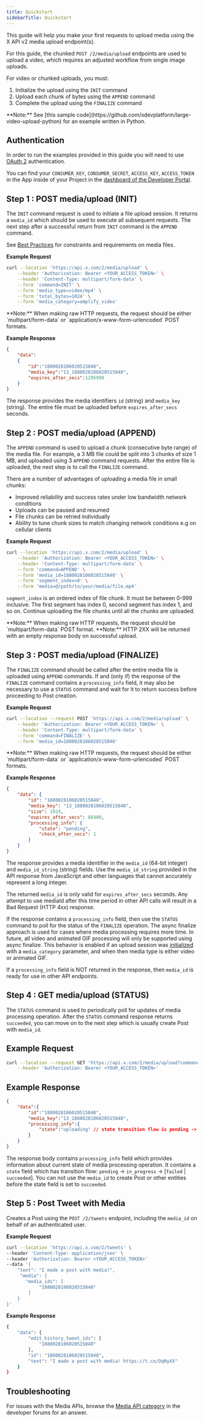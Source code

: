 ```yaml
---
title: Quickstart
sidebarTitle: Quickstart
---
```


This guide will help you make your first requests to upload media using the X API v2 media upload endpoint(s).

For this guide, the chunked `POST /2/media/upload` endpoints are used to upload a video, which requires an adjusted workflow from single image uploads.

For video or chunked uploads, you must:
1. Initialize the upload using the `INIT` command
1. Upload each chunk of bytes using the `APPEND` command
1. Complete the upload using the `FINALIZE` command

<Note>
**Note:** See [this sample code](https://github.com/xdevplatform/large-video-upload-python) for an example written in Python.
</Note>

## Authentication

In order to run the examples provided in this guide you will need to use [OAuth 2](/resources/fundamentals/authentication/oauth-2-0/overview) authentication.

You can find your `CONSUMER_KEY`, `CONSUMER_SECRET`, `ACCESS_KEY`, `ACCESS_TOKEN` in the App inside of your Project in the [dashboard of the Developer Portal](https://developer.x.com/en/portal/projects-and-apps).

## Step 1 : POST media/upload (INIT)

The `INIT` command request is used to initiate a file upload session. It returns a `media_id` which should be used to execute all subsequent requests. The next step after a successful return from `INIT` command is the `APPEND` command.

See [Best Practices](/x-api/media/quickstart/best-practices) for constraints and requirements on media files.

**Example Request**

```bash
curl --location 'https://api.x.com/2/media/upload' \
    --header 'Authorization: Bearer <YOUR_ACCESS_TOKEN>' \
    --header 'Content-Type: multipart/form-data' \
    --form 'command=INIT' \
    --form 'media_type=video/mp4' \
    --form 'total_bytes=1024' \
    --form 'media_category=amplify_video'
```

<Note>
**Note:** When making raw HTTP requests, the request should be either `multipart/form-data` or `application/x-www-form-urlencoded` POST formats.
</Note>

**Example Response**

```json
{
    "data":
    {
        "id":"1880028106020515840",
        "media_key":"13_1880028106020515840",
        "expires_after_secs":1295999
    }
}
```

The response provides the media identifiers `id` (string) and `media_key` (string). The entire file must be uploaded before `expires_after_secs` seconds.

## Step 2 : POST media/upload (APPEND)

The `APPEND` command is used to upload a chunk (consecutive byte range) of the media file. For example, a 3 MB file could be split into 3 chunks of size 1 MB, and uploaded using 3 `APPEND` command requests. After the entire file is uploaded, the next step is to call the `FINALIZE` command.

<Info>
There are a number of advantages of uploading a media file in small chunks:

- Improved reliability and success rates under low bandwidth network conditions
- Uploads can be paused and resumed
- File chunks can be retried individually
- Ability to tune chunk sizes to match changing network conditions e.g on cellular clients
</Info>

**Example Request**

```bash
curl --location 'https://api.x.com/2/media/upload' \
    --header 'Authorization: Bearer <YOUR_ACCESS_TOKEN>' \
    --header 'Content-Type: multipart/form-data' \
    --form 'command=APPEND' \
    --form 'media_id=1880028106020515840' \
    --form 'segment_index=0' \
    --form 'media=@/path/to/your/media/file.mp4'
```

`segment_index` is an ordered index of file chunk. It must be between 0-999 inclusive. The first segment has index 0, second segment has index 1, and so on. Continue uploading the file chunks until all the chunks are uploaded.

<Note>
**Note:** When making raw HTTP requests, the request should be `multipart/form-data` POST format.
</Note>

<Note>
**Note:** HTTP 2XX will be returned with an empty response body on successful upload.
</Note>

## Step 3 : POST media/upload (FINALIZE)

The `FINALIZE` command should be called after the entire media file is uploaded using `APPEND` commands. If and (only if) the response of the `FINALIZE` command contains a `processing_info` field, it may also be necessary to use a `STATUS` command and wait for it to return success before proceeding to Post creation.

**Example Request**

```bash
curl --location --request POST 'https://api.x.com/2/media/upload' \
    --header 'Authorization: Bearer <YOUR_ACCESS_TOKEN>' \
    --header 'Content-Type: multipart/form-data' \
    --form 'command=FINALIZE' \
    --form 'media_id=1880028106020515840'
```

<Note>
**Note:** When making raw HTTP requests, the request should be either `multipart/form-data` or `application/x-www-form-urlencoded` POST formats.
</Note>

**Example Response**

```json
{
    "data": {
        "id": "1880028106020515840",
        "media_key": "13_1880028106020515840",
        "size": 1024,
        "expires_after_secs": 86400,
        "processing_info": {
            "state": "pending",
            "check_after_secs": 1
        }
    }
}
```

The response provides a media identifier in the `media_id` (64-bit integer) and `media_id_string` (string) fields. Use the `media_id_string` provided in the API response from JavaScript and other languages that cannot accurately represent a long integer.

The returned `media_id` is only valid for `expires_after_secs` seconds. Any attempt to use mediaId after this time period in other API calls will result in a Bad Request (HTTP 4xx) response.

If the response contains a `processing_info` field, then use the `STATUS` command to poll for the status of the `FINALIZE` operation. The async finalize approach is used for cases where media processing requires more time. In future, all video and animated GIF processing will only be supported using async finalize. This behavior is enabled if an upload session was [initialized](###INIT) with a `media_category` parameter, and when then media type is either video or animated GIF.

If a `processing_info` field is NOT returned in the response, then `media_id` is ready for use in other API endpoints.


## **Step 4 : GET media/upload (STATUS)**

The `STATUS` command is used to periodically poll for updates of media processing operation. After the `STATUS` command response returns `succeeded`, you can move on to the next step which is usually create Post with `media_id`.

## **Example Request**

```bash
curl --location --request GET 'https://api.x.com/2/media/upload?command=STATUS&media_id=1880028106020515840' \
    --header 'Authorization: Bearer <YOUR_ACCESS_TOKEN>'
```

## **Example Response**
```json
{
    "data":{
        "id":"1880028106020515840",
        "media_key":"13_1880028106020515840",
        "processing_info":{
            "state":"uploading" // state transition flow is pending -> in_progress -> [failed|succeeded]
        }
    }
}
```

The response body contains `processing_info` field which provides information about current state of media processing operation. It contains a `state` field which has transition flow: `pending` -> `in_progress` -> [`failed` | `succeeded`]. You can not use the `media_id` to create Post or other entities before the state field is set to `succeeded`.

## Step 5 : Post Tweet with Media

Creates a Post using the `POST /2/tweets` endpoint, including the `media_id` on behalf of an authenticated user.

**Example Request**

```bash
curl --location 'https://api.x.com/2/tweets' \
--header 'Content-Type: application/json' \
--header 'Authorization: Bearer <YOUR_ACCESS_TOKEN>'
--data '{
    "text": "I made a post with media!",
     "media": {
       "media_ids": [
            "1880028106020515840"
        ]
    }
}'

```

**Example Response**

```bash
{
    "data": {
        "edit_history_tweet_ids": [
            "1880028106020515840"
        ],
        "id": "1880028106020515840",
        "text": "I made a post with media! https://t.co/DqNyXX"
    }
}
```


## Troubleshooting

For issues with the Media APIs, browse the [Media API category](https://devcommunity.x.com/c/x-api/media-apis) in the developer forums for an answer.